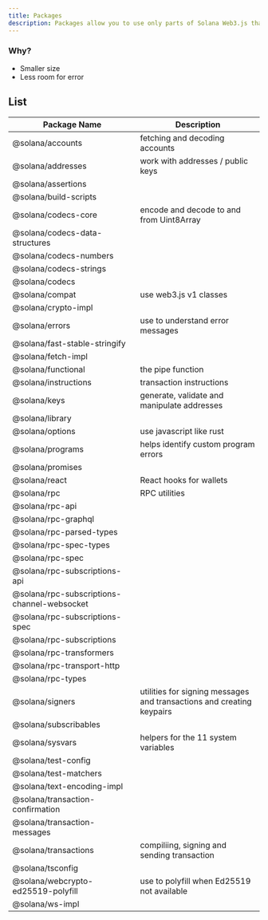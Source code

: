 ---
title: Packages
description: Packages allow you to use only parts of Solana Web3.js that your application needs.
---

### Why?

- Smaller size
- Less room for error
## List

| Package Name | Description |
|-------------|-------------|
| @solana/accounts | fetching and decoding accounts |
| @solana/addresses | work with addresses / public keys |
| @solana/assertions |  |
| @solana/build-scripts | |
| @solana/codecs-core | encode and decode to and from Uint8Array |
| @solana/codecs-data-structures | |
| @solana/codecs-numbers | |
| @solana/codecs-strings | |
| @solana/codecs | |
| @solana/compat | use web3.js v1 classes |
| @solana/crypto-impl | |
| @solana/errors | use to understand error messages |
| @solana/fast-stable-stringify | |
| @solana/fetch-impl | |
| @solana/functional | the pipe function |
| @solana/instructions | transaction instructions |
| @solana/keys | generate, validate and manipulate addresses |
| @solana/library |  |
| @solana/options | use javascript like rust |
| @solana/programs | helps identify custom program errors |
| @solana/promises |  |
| @solana/react | React hooks for wallets |
| @solana/rpc | RPC utilities |
| @solana/rpc-api | |
| @solana/rpc-graphql | |
| @solana/rpc-parsed-types | |
| @solana/rpc-spec-types | |
| @solana/rpc-spec | |
| @solana/rpc-subscriptions-api | |
| @solana/rpc-subscriptions-channel-websocket | |
| @solana/rpc-subscriptions-spec | |
| @solana/rpc-subscriptions | |
| @solana/rpc-transformers | |
| @solana/rpc-transport-http | |
| @solana/rpc-types | |
| @solana/signers | utilities for signing messages and transactions and creating keypairs |
| @solana/subscribables | |
| @solana/sysvars | helpers for the 11 system variables |
| @solana/test-config | |
| @solana/test-matchers | |
| @solana/text-encoding-impl | |
| @solana/transaction-confirmation |  |
| @solana/transaction-messages | |
| @solana/transactions | compiliing, signing and sending transaction |
| @solana/tsconfig | |
| @solana/webcrypto-ed25519-polyfill | use to polyfill when Ed25519 not available |
| @solana/ws-impl | |
